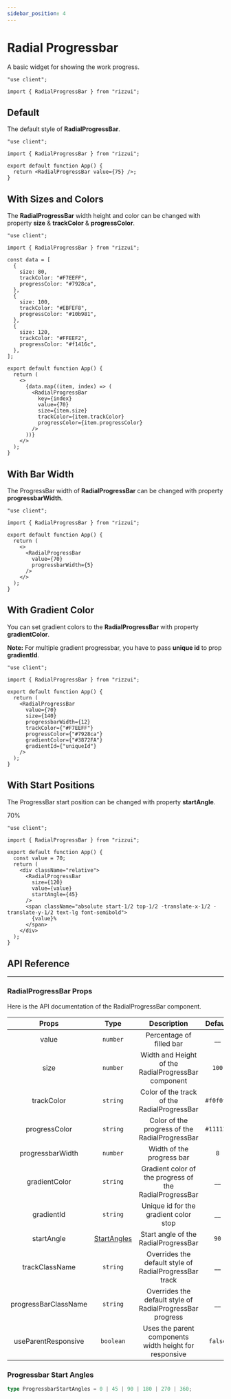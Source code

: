 ```yaml
---
sidebar_position: 4
---
```



# Radial Progressbar

A basic widget for showing the work progress.

```tsx
"use client";

import { RadialProgressBar } from "rizzui";
```

<div className="mb-20 md:mb-28" />

## Default

The default style of **RadialProgressBar**.

<Paper>
  <RadialProgressBar value={75} />
</Paper>

```tsx
"use client";

import { RadialProgressBar } from "rizzui";

export default function App() {
  return <RadialProgressBar value={75} />;
}
```

<div className="mb-20" />

## With Sizes and Colors

The **RadialProgressBar** width height and color can be changed with property **size** & **trackColor** & **progressColor**.

<Paper className="flex-row gap-10 flex-wrap justify-evenly">
  <RadialProgressbarColors />
</Paper>

```tsx
"use client";

import { RadialProgressBar } from "rizzui";

const data = [
  {
    size: 80,
    trackColor: "#F7EEFF",
    progressColor: "#7928ca",
  },
  {
    size: 100,
    trackColor: "#EBFEF8",
    progressColor: "#10b981",
  },
  {
    size: 120,
    trackColor: "#FFEEF2",
    progressColor: "#f1416c",
  },
];

export default function App() {
  return (
    <>
      {data.map((item, index) => (
        <RadialProgressBar
          key={index}
          value={70}
          size={item.size}
          trackColor={item.trackColor}
          progressColor={item.progressColor}
        />
      ))}
    </>
  );
}
```

<div className="mb-20" />

## With Bar Width

The ProgressBar width of **RadialProgressBar** can be changed with property **progressbarWidth**.

<Paper className="flex-row gap-10 flex-wrap justify-evenly">
  <RadialProgressBar
    value={70}
    size={120}
    progressbarWidth={5}
  />
</Paper>

```tsx
"use client";

import { RadialProgressBar } from "rizzui";

export default function App() {
  return (
    <>
      <RadialProgressBar
        value={70}
        progressbarWidth={5}
      />
    </>
  );
}
```

<div className="mb-20" />

## With Gradient Color

You can set gradient colors to the **RadialProgressBar** with property **gradientColor**.

**Note:** For multiple gradient progressbar, you have to pass **unique id** to prop **gradientId**.

<Paper className="flex-row gap-10 flex-wrap justify-evenly">
  <RadialProgressBar
    value={70}
    size={140}
    progressbarWidth={12}
    trackColor={"#F7EEFF"}
    progressColor={"#7928ca"}
    gradientColor={"#3872FA"}
    gradientId={"uniqueId"}
  />
</Paper>

```tsx
"use client";

import { RadialProgressBar } from "rizzui";

export default function App() {
  return (
    <RadialProgressBar
      value={70}
      size={140}
      progressbarWidth={12}
      trackColor={"#F7EEFF"}
      progressColor={"#7928ca"}
      gradientColor={"#3872FA"}
      gradientId={"uniqueId"}
    />
  );
}
```

<div className="mb-20" />

## With Start Positions

The ProgressBar start position can be changed with property **startAngle**.

<Paper className="flex-row gap-10 flex-wrap justify-evenly">
  <div className="relative">
    <RadialProgressBar
      value={70}
      size={120}
      startAngle={45}
    />
    <span className="absolute start-1/2 top-1/2 -translate-x-1/2 -translate-y-1/2 text-lg font-semibold">
      70%
    </span>
  </div>
</Paper>

```tsx
"use client";

import { RadialProgressBar } from "rizzui";

export default function App() {
  const value = 70;
  return (
    <div className="relative">
      <RadialProgressBar
        size={120}
        value={value}
        startAngle={45}
      />
      <span className="absolute start-1/2 top-1/2 -translate-x-1/2 -translate-y-1/2 text-lg font-semibold">
        {value}%
      </span>
    </div>
  );
}
```

<div className="mb-20" />

## API Reference

<hr />

<div className="mb-10" />

### RadialProgressBar Props

Here is the API documentation of the RadialProgressBar component.

<div className="overflow-x-auto">

|        Props         |                   Type                   |                        Description                        |  Default  |
| :------------------: | :--------------------------------------: | :-------------------------------------------------------: | :-------: |
|        value         |                 `number`                 |                 Percentage of filled bar                  |   \_\_    |
|         size         |                 `number`                 |    Width and Height of the RadialProgressBar component    |   `100`   |
|      trackColor      |                 `string`                 |        Color of the track of the RadialProgressBar        | `#f0f0f0` |
|    progressColor     |                 `string`                 |      Color of the progress of the RadialProgressBar       | `#111111` |
|   progressbarWidth   |                 `number`                 |                 Width of the progress bar                 |    `8`    |
|    gradientColor     |                 `string`                 |  Gradient color of the progress of the RadialProgressBar  |   \_\_    |
|      gradientId      |                 `string`                 |           Unique id for the gradient color stop           |   \_\_    |
|      startAngle      | [StartAngles](#progressbar-start-angles) |           Start angle of the RadialProgressBar            |   `90`    |
|    trackClassName    |                 `string`                 |  Overrides the default style of RadialProgressBar track   |   \_\_    |
| progressBarClassName |                 `string`                 | Overrides the default style of RadialProgressBar progress |   \_\_    |
| useParentResponsive  |                `boolean`                 |  Uses the parent components width height for responsive   |  `false`  |

</div>

<div className="mb-10" />

### Progressbar Start Angles

```ts
type ProgressbarStartAngles = 0 | 45 | 90 | 180 | 270 | 360;
```
